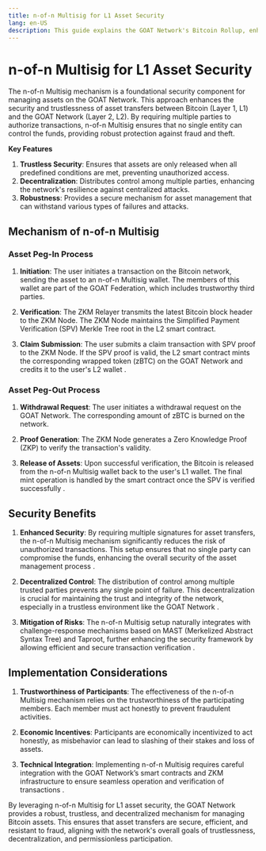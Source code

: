 ```yaml
---
title: n-of-n Multisig for L1 Asset Security
lang: en-US
description: This guide explains the GOAT Network's Bitcoin Rollup, enhancing Bitcoin scalability and security.
---
```


# n-of-n Multisig for L1 Asset Security

The n-of-n Multisig mechanism is a foundational security component for managing assets on the GOAT Network. This approach enhances the security and trustlessness of asset transfers between Bitcoin (Layer 1, L1) and the GOAT Network (Layer 2, L2). By requiring multiple parties to authorize transactions, n-of-n Multisig ensures that no single entity can control the funds, providing robust protection against fraud and theft.

**Key Features**
1. **Trustless Security**: Ensures that assets are only released when all predefined conditions are met, preventing unauthorized access.
2. **Decentralization**: Distributes control among multiple parties, enhancing the network's resilience against centralized attacks.
3. **Robustness**: Provides a secure mechanism for asset management that can withstand various types of failures and attacks.

## Mechanism of n-of-n Multisig

### Asset Peg-In Process

1. **Initiation**: The user initiates a transaction on the Bitcoin network, sending the asset to an n-of-n Multisig wallet. The members of this wallet are part of the GOAT Federation, which includes trustworthy third parties.
   
2. **Verification**: The ZKM Relayer transmits the latest Bitcoin block header to the ZKM Node. The ZKM Node maintains the Simplified Payment Verification (SPV) Merkle Tree root in the L2 smart contract.

3. **Claim Submission**: The user submits a claim transaction with SPV proof to the ZKM Node. If the SPV proof is valid, the L2 smart contract mints the corresponding wrapped token (zBTC) on the GOAT Network and credits it to the user's L2 wallet  .

### Asset Peg-Out Process

1. **Withdrawal Request**: The user initiates a withdrawal request on the GOAT Network. The corresponding amount of zBTC is burned on the network.
   
2. **Proof Generation**: The ZKM Node generates a Zero Knowledge Proof (ZKP) to verify the transaction's validity.

3. **Release of Assets**: Upon successful verification, the Bitcoin is released from the n-of-n Multisig wallet back to the user's L1 wallet. The final mint operation is handled by the smart contract once the SPV is verified successfully  .

## Security Benefits

1. **Enhanced Security**: By requiring multiple signatures for asset transfers, the n-of-n Multisig mechanism significantly reduces the risk of unauthorized transactions. This setup ensures that no single party can compromise the funds, enhancing the overall security of the asset management process  .

2. **Decentralized Control**: The distribution of control among multiple trusted parties prevents any single point of failure. This decentralization is crucial for maintaining the trust and integrity of the network, especially in a trustless environment like the GOAT Network  .

3. **Mitigation of Risks**: The n-of-n Multisig setup naturally integrates with challenge-response mechanisms based on MAST (Merkelized Abstract Syntax Tree) and Taproot, further enhancing the security framework by allowing efficient and secure transaction verification  .

## Implementation Considerations

1. **Trustworthiness of Participants**: The effectiveness of the n-of-n Multisig mechanism relies on the trustworthiness of the participating members. Each member must act honestly to prevent fraudulent activities.
   
2. **Economic Incentives**: Participants are economically incentivized to act honestly, as misbehavior can lead to slashing of their stakes and loss of assets.

3. **Technical Integration**: Implementing n-of-n Multisig requires careful integration with the GOAT Network’s smart contracts and ZKM infrastructure to ensure seamless operation and verification of transactions  .

By leveraging n-of-n Multisig for L1 asset security, the GOAT Network provides a robust, trustless, and decentralized mechanism for managing Bitcoin assets. This ensures that asset transfers are secure, efficient, and resistant to fraud, aligning with the network's overall goals of trustlessness, decentralization, and permissionless participation.